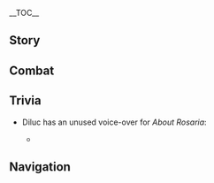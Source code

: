 {{CharacterTabs}}
{{LanguageTabs}}
{{Stub|1={{Meta/VO|tl=1|rm=1|Japanese}}}}
__TOC__
==Story==
{{VO/Story
|character           = {{ROOTPAGENAME}}
|language            = ja
|name                = ディルック

<!-- Hello -->
|vo_01_01_title      = 初めまして…
|vo_01_01_subtitle   = Hello
|vo_01_01_file       = VO_{language}{character} Hello.ogg
|vo_01_01_tx         = モンドのディルック、約束通り参上。無駄話ならご遠慮願いたい。何か大事をなそうとしているなら興味はある。
|vo_01_01_rm         = 
|vo_01_01_tl         = 

<!-- Chats -->
|vo_02_01_title      = 世間話・リラックス
|vo_02_01_subtitle   = Chat: Relax
|vo_02_01_file       = VO_{language}{character} Chat - Relax.ogg
|vo_02_01_tx         = たまにはノンビリするのも悪くないな。
|vo_02_01_rm         = 
|vo_02_01_tl         = 

|vo_02_02_title      = 世間話・騎士団
|vo_02_02_subtitle   = Chat: Knights of Favonius
|vo_02_02_file       = VO_{language}{character} Chat - Knights of Favonius.ogg
|vo_02_02_tx         = 騎士団のやつらに相手をさせるべきだな。
|vo_02_02_rm         = 
|vo_02_02_tl         = 

|vo_02_03_title      = 世間話・仕事
|vo_02_03_subtitle   = Chat: Wine Guild
|vo_02_03_file       = VO_{language}{character} Chat - Wine Guild.ogg
|vo_02_03_tx         = 組合会には、まだ仕事が残っているんだ。君は休むといい。僕は仕事に戻ろう。
|vo_02_03_rm         = 
|vo_02_03_tl         = 

<!-- Weather -->
|vo_03_01_title      = 雨の日・傘
|vo_03_01_subtitle   = When It Rains: Umbrella
|vo_03_01_file       = VO_{language}{character} When It Rains - Umbrella.ogg
|vo_03_01_tx         = 僕に傘は不要だ。君は好きにすればいい。
|vo_03_01_rm         = 
|vo_03_01_tl         = 

|vo_03_02_title      = 雨の日・浄化
|vo_03_02_subtitle   = When It Rains: Cleansing
|vo_03_02_file       = VO_{language}{character} When It Rains - Cleansing.ogg
|vo_03_02_tx         = 雨か。残念ながらあの者たちの穢れた心までは綺麗にできないだろうな。
|vo_03_02_rm         = 
|vo_03_02_tl         = 

|vo_03_03_title      = 晴れの日…
|vo_03_03_subtitle   = When the Sun Is Out
|vo_03_03_file       = VO_{language}{character} When the Sun Is Out.ogg
|vo_03_03_tx         = 自分の道を信じてさえいれば、天気が晴れか雨かなんてどうでもいいんだよ。
|vo_03_03_rm         = 
|vo_03_03_tl         = 

|vo_03_04_title      = 暴風の日…
|vo_03_04_subtitle   = When the Wind Is Blowing
|vo_03_04_file       = VO_{language}{character} When the Wind Is Blowing.ogg
|vo_03_04_tx         = 吹きすさぶ風の音は犯罪の痕跡を隠すのに使われるだろう。
|vo_03_04_rm         = 
|vo_03_04_tl         = 

<!-- Greetings -->
|vo_04_01_title      = おはよう…
|vo_04_01_subtitle   = Good Morning
|vo_04_01_file       = VO_{language}{character} Good Morning.ogg
|vo_04_01_tx         = 挨拶はよそう。昨夜は無事でよかった。
|vo_04_01_rm         = 
|vo_04_01_tl         = 

|vo_04_02_title      = こんにちは…
|vo_04_02_subtitle   = Good Afternoon
|vo_04_02_file       = VO_{language}{character} Good Afternoon.ogg
|vo_04_02_tx         = 裏メニューを試してみたいのか？
|vo_04_02_rm         = 
|vo_04_02_tl         = 

|vo_04_03_title      = こんばんは…
|vo_04_03_subtitle   = Good Evening
|vo_04_03_file       = VO_{language}{character} Good Evening.ogg
|vo_04_03_tx         = 夜が来た。
|vo_04_03_rm         = 
|vo_04_03_tl         = 

|vo_04_04_title      = おやすみ…
|vo_04_04_subtitle   = Good Night
|vo_04_04_file       = VO_{language}{character} Good Night.ogg
|vo_04_04_tx         = うん、また今度。最後まで見送らせてもらうよ。
|vo_04_04_rm         = 
|vo_04_04_tl         = 

<!-- About Diluc -->
|vo_05_01_title      = {name}自身について…
|vo_05_01_subtitle   = About {character}
|vo_05_01_file       = VO_{language}{character} About {character}.ogg
|vo_05_01_tx         = 「闇夜の英雄」の伝説？面白い噂だね。
|vo_05_01_rm         = 
|vo_05_01_tl         = 

<!-- About Us -->
|vo_06_01_title      = 需要について…
|vo_06_01_subtitle   = About Us: Needs
|vo_06_01_file       = VO_{language}{character} About Us - Needs.ogg
|vo_06_01_tx         = 用があるなら言えよ。費用精算についてはエルザーに聞いてくれ。
|vo_06_01_rm         = 
|vo_06_01_tl         = 

|vo_06_02_title      = 証明について…
|vo_06_02_subtitle   = About Us: Proof
|vo_06_02_friendship = 6
|vo_06_02_file       = VO_{language}{character} About Us - Proof.ogg
|vo_06_02_tx         = 君はもう自分の決意を証明してくれたよ。じゃあ、今度は僕の意志を見てもらおう。
|vo_06_02_rm         = 
|vo_06_02_tl         = 

<!-- Miscellany I -->
|vo_07_01_title      = 「神の目」について…
|vo_07_01_subtitle   = About the [[Vision]]
|vo_07_01_friendship = 4
|vo_07_01_file       = VO_{language}{character} About the Vision.ogg
|vo_07_01_tx         = 目の前の道が見えない人にとって、「神の目」は神へのしるべになる。だが、信仰心を抱く者にとって、それは単なる飾りに過ぎない。
|vo_07_01_rm         = 
|vo_07_01_tl         = 

|vo_07_02_title      = シェアしたいこと…
|vo_07_02_subtitle   = Something to Share
|vo_07_02_file       = VO_{language}{character} Something to Share.ogg
|vo_07_02_tx         = 僕は時々「エンジェルズシェア」に行って自分でカクテルを作るんだ。酒場は…情報が集まる場所だからね。
|vo_07_02_rm         = 
|vo_07_02_tl         = 

|vo_07_03_title      = 興味のあること…
|vo_07_03_subtitle   = Interesting Things
|vo_07_03_file       = VO_{language}{character} Interesting Things.ogg
|vo_07_03_tx         = ……フクロウだよ。暗闇の中で目を輝かせ、周りを観察する猛禽。最善のタイミングでのみ行動を起こし、絶対に失敗をしない。
|vo_07_03_rm         = 
|vo_07_03_tl         = 

<!-- About Others -->
|vo_08_01_title      = ガイアについて…
|vo_08_01_subtitle   = About [[Kaeya]]
|vo_08_01_friendship = 4
|vo_08_01_file       = VO_{language}{character} About Kaeya.ogg
|vo_08_01_tx         = ガイアか……。あの男の言うことは半分しか信用できないんだ。
|vo_08_01_rm         = 
|vo_08_01_tl         = 

|vo_08_02_title      = リサについて…
|vo_08_02_subtitle   = About [[Lisa]]
|vo_08_02_friendship = 4
|vo_08_02_file       = VO_{language}{character} About Lisa.ogg
|vo_08_02_tx         = リサは騎士団で最も頼りになる人物の一人だよ。彼女がその気になればの話だけどね。
|vo_08_02_rm         = 
|vo_08_02_tl         = 

|vo_08_03_title      = ジンについて・敵
|vo_08_03_subtitle   = About [[Jean]]: Enemies
|vo_08_03_friendship = 4
|vo_08_03_file       = VO_{language}{character} About Jean - Enemies.ogg
|vo_08_03_tx         = 無意味な雑事はジンの最大の敵だ。
|vo_08_03_rm         = 
|vo_08_03_tl         = 

|vo_08_04_title      = ジンについて・責任
|vo_08_04_subtitle   = About Jean: Responsibilities
|vo_08_04_friendship = 4
|vo_08_04_file       = VO_{language}{character} About Jean - Responsibilities.ogg
|vo_08_04_tx         = 彼女の誰にも勝る責任感は、かえって彼女自身の本当の役割を分からなくさせている。
|vo_08_04_rm         = 
|vo_08_04_tl         = 

|vo_08_05_title      = モナについて…
|vo_08_05_subtitle   = About [[Mona]]
|vo_08_05_friendship = 4
|vo_08_05_file       = VO_{language}{character} About Mona.ogg
|vo_08_05_tx         = モンドの土地には風神の恵みがある。だから、占星術師による収穫予測はいらないと思うが。
|vo_08_05_rm         = 
|vo_08_05_tl         = 

|vo_08_06_title      = ディオナについて…
|vo_08_06_subtitle   = About [[Diona]]
|vo_08_06_friendship = 4
|vo_08_06_file       = VO_{language}{character} About Diona.ogg
|vo_08_06_tx         = ディオナは僕に堅い態度を取る、それに僕自身も彼女と交流する機会に恵まれてこなかった。家族の恨みが…ん？違う？単に酒が嫌いだと？このモンドに酒の嫌いなバーテンダーがいるとはな。
|vo_08_06_rm         = 
|vo_08_06_tl         = 

|vo_08_07_title      = ファルカについて…
|vo_08_07_subtitle   = About [[Varka]]
|vo_08_07_friendship = 4
|vo_08_07_file       = VO_{language}{character} About Varka.ogg
|vo_08_07_tx         = 大団長ファルカ、彼の立場は理解できるが、彼のやり方は認められない。いや…言い過ぎたな、僕はとうに西風騎士団ではない。忘れてくれ。
|vo_08_07_rm         = 
|vo_08_07_tl         = 

|vo_08_08_title      = エウルアについて…
|vo_08_08_subtitle   = About [[Eula]]
|vo_08_08_friendship = 4
|vo_08_08_file       = VO_{language}{character} About Eula.ogg
|vo_08_08_tx         = 彼女のことは話に聞いたことがある。独自の理念を貫き、そして一族の束縛から抜け出そうとする彼女は称賛に値する人物だと僕は思う。それなのに…西風騎士団に入ってしまうとは。
|vo_08_08_rm         = 
|vo_08_08_tl         = 

<!-- More About Diluc -->
|vo_09_01_title      = {name}を知る・1
|vo_09_01_subtitle   = More About {character}: I
|vo_09_01_file       = VO_{language}{character} More About {character} - 01.ogg
|vo_09_01_tx         = 何かご用かな？
|vo_09_01_rm         = 
|vo_09_01_tl         = 

|vo_09_02_title      = {name}を知る・2
|vo_09_02_subtitle   = More About {character}: II
|vo_09_02_friendship = 3
|vo_09_02_file       = VO_{language}{character} More About {character} - 02.ogg
|vo_09_02_tx         = うん、騎士団のことか？フン…言うことはないな、目指す先が違うだけだ。
|vo_09_02_rm         = 
|vo_09_02_tl         = 

|vo_09_03_title      = {name}を知る・3
|vo_09_03_subtitle   = More About {character}: III
|vo_09_03_friendship = 4
|vo_09_03_file       = VO_{language}{character} More About {character} - 03.ogg
|vo_09_03_tx         = 執事以外の人とチェスをする機会はそうそうないんだ。せっかく時間があるんだ、一局どうかな。
|vo_09_03_rm         = 
|vo_09_03_tl         = 

|vo_09_04_title      = {name}を知る・4
|vo_09_04_subtitle   = More About {character}: IV
|vo_09_04_friendship = 5
|vo_09_04_file       = VO_{language}{character} More About {character} - 04.ogg
|vo_09_04_tx         = チェックメイト。……だけど、僕をここまで追い詰めるなんて、大したものだよ。
|vo_09_04_rm         = 
|vo_09_04_tl         = 

|vo_09_05_title      = {name}を知る・5
|vo_09_05_subtitle   = More About {character}: V
|vo_09_05_friendship = 6
|vo_09_05_file       = VO_{language}{character} More About {character} - 05.ogg
|vo_09_05_tx         = 君、なかなかやるな。チェスでも戦闘でも、いつも僕に驚きをもたらしてくれる。…うん…こんな協力関係は僕にとって新鮮で珍しい…では、今後も共に行こう、「我が友」よ。
|vo_09_05_rm         = 
|vo_09_05_tl         = 

<!-- Miscellany II -->
|vo_10_01_title      = {name}の趣味…
|vo_10_01_subtitle   = {character}'s Hobbies
|vo_10_01_file       = VO_{language}{character} Hobbies.ogg
|vo_10_01_tx         = ウチの別邸にある芸術品？あれは僕の物じゃない。亡き父が趣味で集めていた物さ。
|vo_10_01_rm         = 
|vo_10_01_tl         = 

|vo_10_02_title      = {name}の悩み…
|vo_10_02_subtitle   = {character}'s Troubles
|vo_10_02_file       = VO_{language}{character} Troubles.ogg
|vo_10_02_tx         = 本当に倒すべき敵、罪を育む「闇」自身は、剣以外の方法で断ち切らなければいけない……
|vo_10_02_rm         = 
|vo_10_02_tl         = 

|vo_10_03_title      = 好きな食べ物…
|vo_10_03_subtitle   = Favorite Food
|vo_10_03_file       = VO_{language}{character} Favorite Food.ogg
|vo_10_03_tx         = 僕のグラスの中身が何の酒かって？ただのブドウジュースだよ。僕はいつもこれを飲むんだ。
|vo_10_03_rm         = 
|vo_10_03_tl         = 

|vo_10_04_title      = 嫌いな食べ物…
|vo_10_04_subtitle   = Least Favorite Food
|vo_10_04_file       = VO_{language}{character} Least Favorite Food.ogg
|vo_10_04_tx         = 僕はお酒が嫌いなんだ。いや…はぁ、酒の味が好きじゃないんだ。
|vo_10_04_rm         = 
|vo_10_04_tl         = 

<!-- Receiving a Gift -->
|vo_11_01_title      = 贈り物を受け取る·1
|vo_11_01_subtitle   = Receiving a Gift: I
|vo_11_01_file       = VO_{language}{character} Receiving a Gift - 01.ogg
|vo_11_01_tx         = とてもよくできている。忘れられない味だ。
|vo_11_01_rm         = 
|vo_11_01_tl         = 

|vo_11_02_title      = 贈り物を受け取る·2
|vo_11_02_subtitle   = Receiving a Gift: II
|vo_11_02_file       = VO_{language}{character} Receiving a Gift - 02.ogg
|vo_11_02_tx         = 調理した者のこだわりを感じる。悪くない一品だ。
|vo_11_02_rm         = 
|vo_11_02_tl         = 

|vo_11_03_title      = 贈り物を受け取る·3
|vo_11_03_subtitle   = Receiving a Gift: III
|vo_11_03_file       = VO_{language}{character} Receiving a Gift - 03.ogg
|vo_11_03_tx         = …ありがとう。
|vo_11_03_rm         = 
|vo_11_03_tl         = 

<!-- Birthday -->
|vo_12_01_title      = 誕生日…
|vo_12_01_subtitle   = Birthday
|vo_12_01_file       = VO_{language}{character} Birthday.ogg
|vo_12_01_tx         = 誕生日おめでとう。今日は君の大事な日だね。君の願いを聞かせてくれ、僕にできることなら、考えよう。
|vo_12_01_rm         = 
|vo_12_01_tl         = 

<!-- Feelings About Ascension -->
|vo_13_01_title      = 突破した感想・起
|vo_13_01_subtitle   = Feelings About Ascension: Intro
|vo_13_01_ascension  = 1
|vo_13_01_file       = VO_{language}{character} Feelings About Ascension - 01.ogg
|vo_13_01_tx         = 目標を達成するために、力が必要だ。
|vo_13_01_rm         = 
|vo_13_01_tl         = 

|vo_13_02_title      = 突破した感想・承
|vo_13_02_subtitle   = Feelings About Ascension: Building Up
|vo_13_02_ascension  = 2
|vo_13_02_file       = VO_{language}{character} Feelings About Ascension - 02.ogg
|vo_13_02_tx         = この先に何があるかなんて、あまり考えないんだ。<br />たとえ、誰が僕の前に立ちはだかろうとも、僕は前へ進まなければならないから。
|vo_13_02_rm         = 
|vo_13_02_tl         = 

|vo_13_03_title      = 突破した感想・転
|vo_13_03_subtitle   = Feelings About Ascension: Climax
|vo_13_03_ascension  = 4
|vo_13_03_file       = VO_{language}{character} Feelings About Ascension - 03.ogg
|vo_13_03_tx         = 力が強くなった…だがまだ足りない、これだけでは力の探求に過ぎない。<br />「黎明」が訪れる前に、「暗闇」を照らす人が必要なんだ…
|vo_13_03_rm         = 
|vo_13_03_tl         = 

|vo_13_04_title      = 突破した感想・結
|vo_13_04_subtitle   = Feelings About Ascension: Conclusion
|vo_13_04_ascension  = 6
|vo_13_04_file       = VO_{language}{character} Feelings About Ascension - 04.ogg
|vo_13_04_tx         = 罪を消すために、僕はひとりで長い夜を歩かなければならないと思っていた。<br />しかし君のおかげで、僕はまた間違っていたと気付けた。礼を言うよ、「我が友」よ。
|vo_13_04_rm         = 
|vo_13_04_tl         = 
}}

==Combat==
{{Combat VO
|character           = {{ROOTPAGENAME}}
|language            = ja
|skill_1_tx          = フン。
|skill_1_rm          = Fun.
|skill_1_tl          = Hmph.
|skill_2_tx          = はっ！
|skill_2_rm          = Ha'!
|skill_2_tl          = Hah!
|skill_3_tx          = はあー！
|skill_3_rm          = Haaa!
|skill_3_tl          = Haah!
|burst_1_tx          = 判決を、下す！
|burst_1_rm          = Hanketsu wo, kudasu!
|burst_1_tl          = Decide the verdict!
|burst_2_tx          = 火炎よ、燃やし尽くせ。
|burst_2_rm          = Ka'en yo, moyashi-tsukuse.
|burst_2_tl          = Flames, burn them all.
|burst_3_tx          = 裁きを、受けよ！
|burst_3_rm          = Sabaki wo, ukeyo!
|burst_3_tl          = Take your judgement!
|sprint-s_1_file     = Sprint Start 01,Sprint Start 02,Sprint Start 03
|glider_1_file       = Deploying Wind Glider 01,Deploying Wind Glider 02,Deploying Wind Glider 03
|chest_1_tx          = ふんっ、あるだけマシだな。
|chest_1_rm          = Fun', aru dake mashi da na.
|chest_1_tl          = Hmph, it's better than nothing.
|chest_2_tx          = 悪くない。
|chest_2_rm          = Warukunai.
|chest_2_tl          = Not bad.
|chest_3_tx          = 少しずつ集めるといい。
|chest_3_rm          = Sukoshi-zutsu atsumeru to ii.
|chest_3_tl          = Gather them little by little.
|low-hp_1_tx         = これしきのこと…
|low-hp_1_rm         = Kore shiki no koto...
|low-hp_1_tl         = This such thing...
|low-hp_2_tx         = チクショウ…
|low-hp_2_rm         = Chikushou...
|low-hp_2_tl         = Damn it...
|low-hp_3_tx         = 後悔させてやる。
|low-hp_3_rm         = Koukai sasete yaru.
|low-hp_3_tl         = I'll make you regret.
|fallen_1_tx         = 計画が…失敗したのか…
|fallen_1_rm         = Keikaku ga... shippai shita no ka...
|fallen_1_tl         = The plan... has failed...
|fallen_2_tx         = 敗者には…言い訳の余地もない…
|fallen_2_rm         = Haisha ni wa... iiwake no yochi mo nai...
|fallen_2_tl         = The loser has... no room for an excuse...
|fallen_3_tx         = 火が消えるのか…
|fallen_3_rm         = Hi ga kieru no ka...
|fallen_3_tl         = The flame is gone...
|hit-l_1_file        = Light Hit Taken 01,Light Hit Taken 02,Light Hit Taken 03,Light Hit Taken 04,Light Hit Taken 05,Light Hit Taken 06
|hit-h_1_tx          = チクショウ…
|hit-h_1_rm          = Chikushou...
|hit-h_1_tl          = Damn it...
|hit-h_2_file        = Heavy Hit Taken 02,Heavy Hit Taken 03,Heavy Hit Taken 04,Heavy Hit Taken 05,Heavy Hit Taken 06
|join_1_tx           = 行こうか。
|join_1_rm           = Ikou ka.
|join_1_tl           = Shall we go?
|join_2_tx           = 任務の目標は…
|join_2_rm           = Ninmu no mokuhyou wa...
|join_2_tl           = What is the objective...?
|join_3_tx           = さっさと終わらせるぞ。
|join_3_rm           = Sassato owaraseru zo.
|join_3_tl           = Let's end this real quick.
|idle_1_actual_rm    = 
|idle_1_actual_tl    = 
|atk-l_1_file        = Light Attack 01,Light Attack 02,Light Attack 03,Light Attack 04
|atk-m_1_file        = Mid Attack 01,Mid Attack 02,Mid Attack 03
|atk-h_1_file        = Heavy Attack 01,Heavy Attack 02,Heavy Attack 03
|climb_1_file        = Climbing 01,Climbing 02,Climbing 03,Climbing 04,Climbing 05
|jump_1_file         = Jumping 01,Jumping 02,Jumping 03,Jumping 04,Jumping 05
}}

==Trivia==
* Diluc has an unused voice-over for ''About Rosaria'':
** {{A|VO JA Diluc About Rosaria.ogg}} {{Lang|mini=1|ja=フン。そうか？彼女はそんな風に闇夜の英雄を評価しているのか？少なくともモンドの闇が消え失せるその時まで、彼女の意見は正鵠を射たものとなるだろう。}}

==Navigation==
{{Character Navbox|link type=vo-ja}}